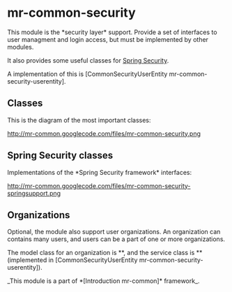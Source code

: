 = mr-common-security =

This module is the *security layer* support. Provide a set of interfaces to user managment and login access, but must be implemented by other modules.

It also provides some useful classes for [http://static.springframework.org/spring-security/ Spring Security].

A implementation of this is [CommonSecurityUserEntity mr-common-security-userentity].



== Classes ==

This is the diagram of the most important classes:

http://mr-common.googlecode.com/files/mr-common-security.png


== Spring Security classes ==

Implementations of the *Spring Security framework* interfaces:

http://mr-common.googlecode.com/files/mr-common-security-springsupport.png


== Organizations ==

Optional, the module also support user organizations. An organization can contains many users, and users can be a part of one or more organizations.

The model class for an organization is *{{{mr.common.security.organization.model.Organization}}}*, and the service class is *{{{mr.common.security.organization.service.OrganizationService}}}* (implemented in [CommonSecurityUserEntity mr-common-security-userentity]).


_This module is a part of *[Introduction mr-common]* framework_.